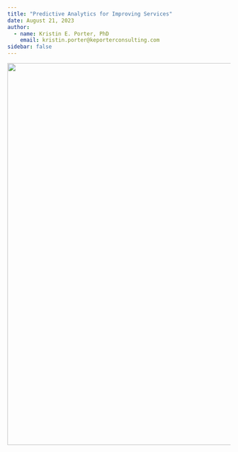 ```yaml
---
title: "Predictive Analytics for Improving Services"
date: August 21, 2023
author:
  - name: Kristin E. Porter, PhD
    email: kristin.porter@keporterconsulting.com
sidebar: false
---
```


![](images/shutterstock_improvement.png){fig-align="left" width="9in"}
